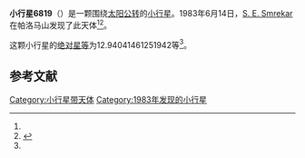 {{Infobox planet
| bgcolour = #FFFFC0
| name = 6819 McGarvey
| symbol = 
| image = 
| caption = 
| discovery = yes
| discovery_ref = 
| discoverer = [[S._E._Smrekar|S. E. Smrekar]]
| discovery_site = [[帕洛马山|帕洛马山]] 
| discovered = 1983年6月14日
| designations = yes
| mp_name = 
| named_after = 
| alt_names = 1983 LL/ 1970 WF1 / 1980 RV6 / 1987 QC5
| mp_category = [[主带小行星|主带小行星]]
| orbit_ref = <ref name="a">[http://ssd.jpl.nasa.gov/sbdb.cgi?sstr=6819 6819 McGarvey] {{Wayback|url=http://ssd.jpl.nasa.gov/sbdb.cgi?sstr=6819 |date=20120409010009 }}，小行星數據庫瀏覽器（JPL Small-Body Database Browser）－[[美国国家航空航天局|美国国家航空航天局]]喷气推进实验室</ref>
| epoch = 2456400.5 (2013年4月18日更新)
| aphelion = {{convert|2.57668966343526|AU|km|3|abbr=on|lk=out}}
| perihelion = {{convert|2.010916777354714|AU|km|3|abbr=on}}
| semimajor = {{convert|2.293803220394987|AU|km|3|abbr=on}}
| eccentricity = 0.123326378
| period = 1268.915388 [[日|日]]<br />3.47[[儒略年|儒略年]]
| avg_speed = 
| inclination = 4.995424127212804
| asc_node = 275.9511710586874
| mean_anomaly = 
| arg_peri = 12.94041461251942
| satellites = 
| physical_characteristics = yes
| dimensions = 
| mass = 
| density = 
| surface_grav = 
| escape_velocity = 
| sidereal_day = 
| axial_tilt = 
| pole_ecliptic_lat = 
| pole_ecliptic_lon = 
| albedo = 
| temperatures= 
| temp_name1 = 
| mean_temp_1 = 
| max_temp_1 = 
| temp_name2 = 
| max_temp_2 = 
| spectral_type = 
| abs_magnitude = 12.94041461251942
}}

'''小行星6819'''（{{lang-en|6819 McGarvey}}）是一颗围绕[[太阳|太阳]][[公转|公转]]的[[小行星|小行星]]。1983年6月14日，[[S._E._Smrekar|S. E. Smrekar]]在帕洛马山发现了此天体<ref name="a" /><ref>{{cite news|title=小行星列表|url=http://cfa-www.harvard.edu/iau/lists/NumberedMPs.txt|accessdate=2013-07-08|newspaper=哈佛大学|archive-date=2008-05-17|archive-url=https://web.archive.org/web/20080517010638/http://cfa-www.harvard.edu/iau/lists/NumberedMPs.txt|dead-url=no}}</ref>。

这颗小行星的[[绝对星等|绝对星等]]为12.94041461251942等<ref name="a" />。

==参考文献==
{{reflist}}
{{Minor Planet Number|[[小行星6818|小行星6818]]|[[小行星6820|小行星6820]]}}

{{小天体}}

[[Category:小行星带天体|Category:小行星带天体]]
[[Category:1983年发现的小行星|Category:1983年发现的小行星]]

{{asteroid-stub}}
